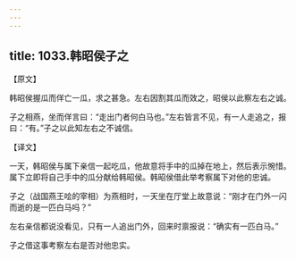 ```yaml
---
---
---
```

title: 1033.韩昭侯子之
---



【原文】

韩昭侯握瓜而佯亡一瓜，求之甚急。左右因割其瓜而效之，昭侯以此察左右之诚。

子之相燕，坐而佯言曰：“走出门者何白马也。”左右皆言不见，有一人走追之，报曰：“有。”子之以此知左右之不诚信。

【译文】

一天，韩昭侯与属下亲信一起吃瓜，他故意将手中的瓜掉在地上，然后表示惋惜。属下立即将自己手中的瓜分献给韩昭侯。韩昭侯借此举考察属下对他的忠诚。

子之（战国燕王哙的宰相）为燕相时，一天坐在厅堂上故意说：“刚才在门外一闪而逝的是一匹白马吗？”

左右亲信都说没看见，只有一人追出门外，回来时禀报说：“确实有一匹白马。”

子之借这事考察左右是否对他忠实。